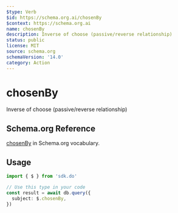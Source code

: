 ```yaml
---
$type: Verb
$id: https://schema.org.ai/chosenBy
$context: https://schema.org.ai
name: chosenBy
description: Inverse of choose (passive/reverse relationship)
status: public
license: MIT
source: schema.org
schemaVersion: '14.0'
category: Action
---
```


# chosenBy

Inverse of choose (passive/reverse relationship)

## Schema.org Reference

[chosenBy](https://schema.org/ChooseAction) in Schema.org vocabulary.

## Usage

```typescript
import { $ } from 'sdk.do'

// Use this type in your code
const result = await db.query({
  subject: $.chosenBy,
})
```
